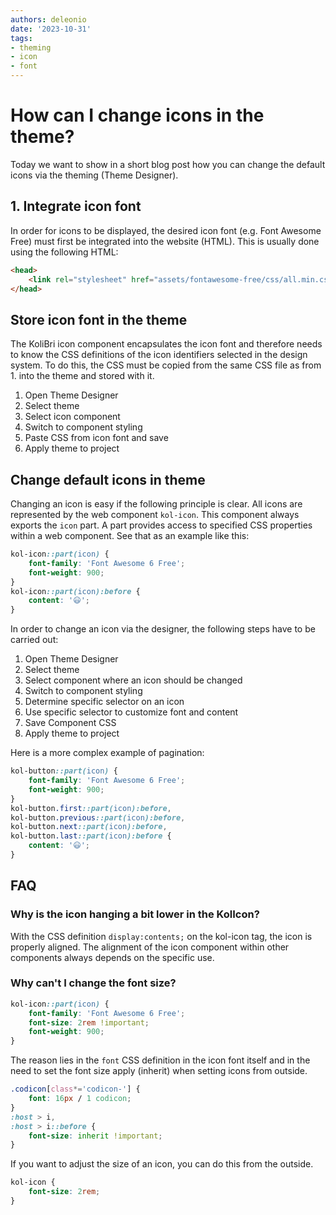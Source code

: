 ```yaml
---
authors: deleonio
date: '2023-10-31'
tags:
- theming
- icon
- font
---
```



# How can I change icons in the theme?

Today we want to show in a short blog post how you can change the default icons via the theming (Theme Designer).

## 1. Integrate icon font

In order for icons to be displayed, the desired icon font (e.g. Font Awesome Free) must first be integrated into the website (HTML). This is usually done using the following HTML:

```html
<head>
	<link rel="stylesheet" href="assets/fontawesome-free/css/all.min.css" />
</head>
```

## Store icon font in the theme

The KoliBri icon component encapsulates the icon font and therefore needs to know the CSS definitions of the icon identifiers selected in the design system.
To do this, the CSS must be copied from the same CSS file as from 1. into the theme and stored with it.

1. Open Theme Designer
2. Select theme
3. Select icon component
4. Switch to component styling
5. Paste CSS from icon font and save
6. Apply theme to project

## Change default icons in theme

Changing an icon is easy if the following principle is clear. All icons are represented by the web component `kol-icon`. This component
always exports the `icon` part. A part provides access to specified CSS properties within a web component. See that as an example
like this:

```css
kol-icon::part(icon) {
	font-family: 'Font Awesome 6 Free';
	font-weight: 900;
}
kol-icon::part(icon):before {
	content: '😃';
}
```

In order to change an icon via the designer, the following steps have to be carried out:

1. Open Theme Designer
2. Select theme
3. Select component where an icon should be changed
4. Switch to component styling
5. Determine specific selector on an icon
6. Use specific selector to customize font and content
7. Save Component CSS
8. Apply theme to project

Here is a more complex example of pagination:

```css
kol-button::part(icon) {
	font-family: 'Font Awesome 6 Free';
	font-weight: 900;
}
kol-button.first::part(icon):before,
kol-button.previous::part(icon):before,
kol-button.next::part(icon):before,
kol-button.last::part(icon):before {
	content: '😃';
}
```

## FAQ

### Why is the icon hanging a bit lower in the KolIcon?

With the CSS definition `display:contents;` on the kol-icon tag, the icon is properly aligned. The alignment of the icon component within other components always depends on the specific use.

### Why can't I change the font size?

```css
kol-icon::part(icon) {
	font-family: 'Font Awesome 6 Free';
	font-size: 2rem !important;
	font-weight: 900;
}
```

The reason lies in the `font` CSS definition in the icon font itself and in the need to set the font size
apply (inherit) when setting icons from outside.

```css
.codicon[class*='codicon-'] {
	font: 16px / 1 codicon;
}
:host > i,
:host > i::before {
	font-size: inherit !important;
}
```

If you want to adjust the size of an icon, you can do this from the outside.

```css
kol-icon {
	font-size: 2rem;
}
```
